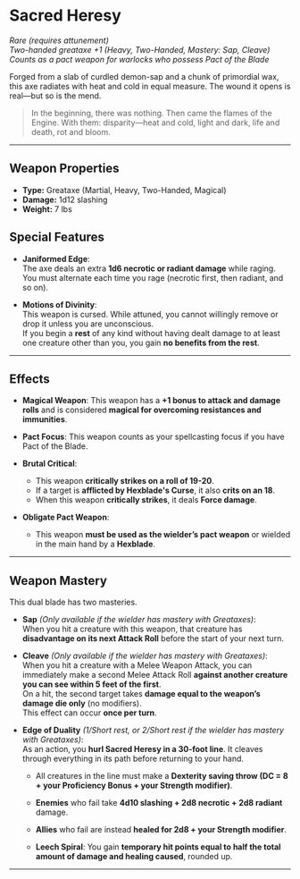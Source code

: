 # Sacred Heresy

_Rare (requires attunement)_  
_Two-handed greataxe +1 (Heavy, Two-Handed, Mastery: Sap, Cleave)_  
_Counts as a pact weapon for warlocks who possess Pact of the Blade_

Forged from a slab of curdled demon-sap and a chunk of primordial wax, this axe radiates with heat and cold in equal measure. The wound it opens is real—but so is the mend.

> In the beginning, there was nothing. Then came the flames of the Engine. With them: disparity—heat and cold, light and dark, life and death, rot and bloom.

---

## Weapon Properties

- **Type:** Greataxe (Martial, Heavy, Two-Handed, Magical)
- **Damage:** 1d12 slashing
- **Weight:** 7 lbs

## Special Features

- **Janiformed Edge**:  
  The axe deals an extra **1d6 necrotic or radiant damage** while raging.  
  You must alternate each time you rage (necrotic first, then radiant, and so on).

- **Motions of Divinity**:  
  This weapon is cursed. While attuned, you cannot willingly remove or drop it unless you are unconscious.  
  If you begin a **rest** of any kind without having dealt damage to at least one creature other than you, you gain **no benefits from the rest**.

---

## Effects

- **Magical Weapon**: This weapon has a **+1 bonus to attack and damage rolls** and is considered **magical for overcoming resistances and immunities**.

- **Pact Focus**: This weapon counts as your spellcasting focus if you have Pact of the Blade.

- **Brutal Critical**:

  - This weapon **critically strikes on a roll of 19-20**.
  - If a target is **afflicted by Hexblade's Curse**, it also **crits on an 18**.
  - When this weapon **critically strikes**, it deals **Force damage**.

- **Obligate Pact Weapon**:

  - This weapon **must be used as the wielder’s pact weapon** or wielded in the main hand by a **Hexblade**.

---

## Weapon Mastery

This dual blade has two masteries.

- **Sap** _(Only available if the wielder has mastery with Greataxes)_:  
  When you hit a creature with this weapon, that creature has **disadvantage on its next Attack Roll** before the start of your next turn.

- **Cleave** _(Only available if the wielder has mastery with Greataxes)_:  
  When you hit a creature with a Melee Weapon Attack, you can immediately make a second Melee Attack Roll **against another creature you can see within 5 feet of the first**.  
  On a hit, the second target takes **damage equal to the weapon’s damage die only** (no modifiers).  
  This effect can occur **once per turn**.

- **Edge of Duality** _(1/Short rest, or 2/Short rest if the wielder has mastery with Greataxes)_:  
  As an action, you **hurl Sacred Heresy in a 30-foot line**. It cleaves through everything in its path before returning to your hand.

  - All creatures in the line must make a **Dexterity saving throw (DC = 8 + your Proficiency Bonus + your Strength modifier)**.

  - **Enemies** who fail take **4d10 slashing + 2d8 necrotic + 2d8 radiant** damage.
  - **Allies** who fail are instead **healed for 2d8 + your Strength modifier**.

  - **Leech Spiral**: You gain **temporary hit points equal to half the total amount of damage and healing caused**, rounded up.

---
